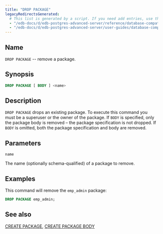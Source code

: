 ```yaml
---
title: "DROP PACKAGE"
legacyRedirectsGenerated:
  # This list is generated by a script. If you need add entries, use the `legacyRedirects` key.
  - "/edb-docs/d/edb-postgres-advanced-server/reference/database-compatibility-for-oracle-developers-reference-guide/9.6/Database_Compatibility_for_Oracle_Developers_Reference_Guide.1.063.html"
  - "/edb-docs/d/edb-postgres-advanced-server/user-guides/database-compatibility-for-oracle-developers-guide/9.5/Database_Compatibility_for_Oracle_Developers_Guide.1.091.html"
---
```


<div id="drop_package" class="registered_link"></div>

## Name

`DROP PACKAGE` -- remove a package.

## Synopsis

```sql
DROP PACKAGE [ BODY ] <name>
```

## Description

`DROP PACKAGE` drops an existing package. To execute this command you must be a superuser or the owner of the package. If `BODY` is specified, only the package body is removed – the package specification is not dropped. If `BODY` is omitted, both the package specification and body are removed.

## Parameters

`name`

 The name (optionally schema-qualified) of a package to remove.

## Examples

This command will remove the `emp_admin` package:

```sql
DROP PACKAGE emp_admin;
```

## See also

[CREATE PACKAGE](26_create_package/#create_package), [CREATE PACKAGE BODY](27_create_package_body/#create_package_body)

